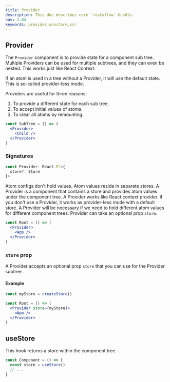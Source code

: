 ```yaml
---
title: Provider
description: This doc describes core `stateflow` bundle.
nav: 2.04
keywords: provider,usestore,ssr
---
```


## Provider

The `Provider` component is to provide state for a component sub tree.
Multiple Providers can be used for multiple subtrees, and they can even be nested.
This works just like React Context.

If an atom is used in a tree without a Provider,
it will use the default state. This is so-called provider-less mode.

Providers are useful for three reasons:

1. To provide a different state for each sub tree.
2. To accept initial values of atoms.
3. To clear all atoms by remounting.

```jsx
const SubTree = () => (
  <Provider>
    <Child />
  </Provider>
)
```

### Signatures

```ts
const Provider: React.FC<{
  store?: Store
}>
```

Atom configs don't hold values. Atom values reside in separate stores. A Provider is a component that contains a store and provides atom values under the component tree. A Provider works like React context provider. If you don't use a Provider, it works as provider-less mode with a default store. A Provider will be necessary if we need to hold different atom values for different component trees. Provider can take an optional prop `store`.

```jsx
const Root = () => (
  <Provider>
    <App />
  </Provider>
)
```

### `store` prop

A Provider accepts an optional prop `store` that you can use for the Provider subtree.

#### Example

```jsx
const myStore = createStore()

const Root = () => (
  <Provider store={myStore}>
    <App />
  </Provider>
)
```

## useStore

This hook returns a store within the component tree.

```jsx
const Component = () => {
  const store = useStore()
  // ...
}
```
